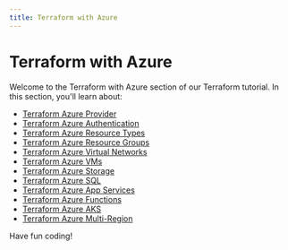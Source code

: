 ```yaml
---
title: Terraform with Azure
---
```


# Terraform with Azure

Welcome to the Terraform with Azure section of our Terraform tutorial. In this section, you'll learn about:

- [Terraform Azure Provider](./0-terraform-azure-provider.mdx)
- [Terraform Azure Authentication](./1-terraform-azure-authentication.mdx)
- [Terraform Azure Resource Types](./2-terraform-azure-resource-types.mdx)
- [Terraform Azure Resource Groups](./3-terraform-azure-resource-groups.mdx)
- [Terraform Azure Virtual Networks](./4-terraform-azure-virtual-networks.mdx)
- [Terraform Azure VMs](./5-terraform-azure-vms.mdx)
- [Terraform Azure Storage](./6-terraform-azure-storage.mdx)
- [Terraform Azure SQL](./7-terraform-azure-sql.mdx)
- [Terraform Azure App Services](./8-terraform-azure-app-services.mdx)
- [Terraform Azure Functions](./9-terraform-azure-functions.mdx)
- [Terraform Azure AKS](./10-terraform-azure-aks.mdx)
- [Terraform Azure Multi-Region](./11-terraform-azure-multi-region.mdx)

Have fun coding!